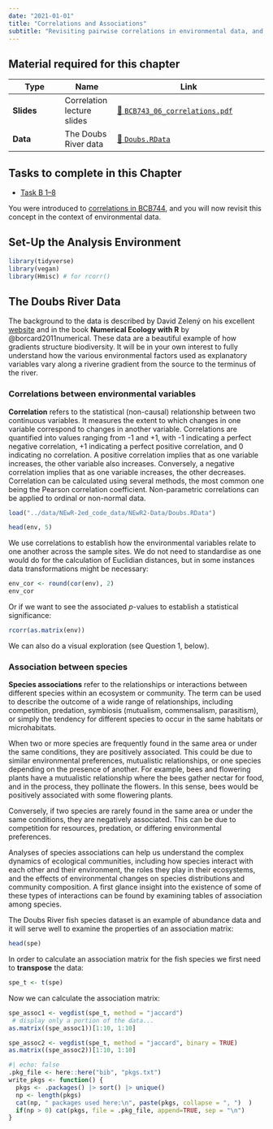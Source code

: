 ```yaml
---
date: "2021-01-01"
title: "Correlations and Associations"
subtitle: "Revisiting pairwise correlations in environmental data, and introducing species associations"
---
```


<!--- # Topic 6: Correlations and associations --->

::: callout-tip
## **Material required for this chapter**

| Type       | Name                       | Link                                                                    |
|---------------|---------------|------------------------------------------|
| **Slides** | Correlation lecture slides | [💾 `BCB743_06_correlations.pdf`](../slides/BCB743_06_correlations.pdf) |
| **Data**   | The Doubs River data       | [💾 `Doubs.RData`](../data/NEwR-2ed_code_data/NeWR2-Data/Doubs.RData)   |
:::

::: {.callout-important appearance="simple"}
## Tasks to complete in this Chapter

* [Task B 1--8](assessments/Task_B.qmd)
:::

You were introduced to [correlations in BCB744](../BCB744/basic_stats/10-correlations.qmd), and you will now revisit this concept in the context of environmental data. 

## Set-Up the Analysis Environment

```r
library(tidyverse)
library(vegan)
library(Hmisc) # for rcorr()
```

## The Doubs River Data

The background to the data is described by David Zelený on his excellent [website](https://www.davidzeleny.net/anadat-r/doku.php/en:data:doubs) and in the book **Numerical Ecology with R** by @borcard2011numerical. These data are a beautiful example of how gradients structure biodiversity. It will be in your own interest to fully understand how the various environmental factors used as explanatory variables vary along a riverine gradient from the source to the terminus of the river.

### Correlations between environmental variables

**Correlation** refers to the statistical (non-causal) relationship between two continuous variables. It measures the extent to which changes in one variable correspond to changes in another variable. Correlations are quantified into values ranging from -1 and +1, with -1 indicating a perfect negative correlation, +1 indicating a perfect positive correlation, and 0 indicating no correlation. A positive correlation implies that as one variable increases, the other variable also increases. Conversely, a negative correlation implies that as one variable increases, the other decreases. Correlation can be calculated using several methods, the most common one being the Pearson correlation coefficient. Non-parametric correlations can be applied to ordinal or non-normal data.

```r
load("../data/NEwR-2ed_code_data/NEwR2-Data/Doubs.RData")

head(env, 5)
```

We use correlations to establish how the environmental variables relate to one another across the sample sites. We do not need to standardise as one would do for the calculation of Euclidian distances, but in some instances data transformations might be necessary:

```r
env_cor <- round(cor(env), 2)
env_cor
```

Or if we want to see the associated *p*-values to establish a statistical significance:

```r
rcorr(as.matrix(env))
```

We can also do a visual exploration (see Question 1, below).

<!-- ```{r} -->

<!-- library(ggcorrplot) -->

<!-- ggcorrplot(env_cor, type = 'upper', outline.col = "white", -->

<!--            colors = c("#00AFBB", "white", "#FC4E07"), -->

<!--            lab = TRUE) -->

<!-- ``` -->

### Association between species

**Species associations** refer to the relationships or interactions between different species within an ecosystem or community. The term can be used to describe the outcome of a wide range of relationships, including competition, predation, symbiosis (mutualism, commensalism, parasitism), or simply the tendency for different species to occur in the same habitats or microhabitats.

When two or more species are frequently found in the same area or under the same conditions, they are positively associated. This could be due to similar environmental preferences, mutualistic relationships, or one species depending on the presence of another. For example, bees and flowering plants have a mutualistic relationship where the bees gather nectar for food, and in the process, they pollinate the flowers. In this sense, bees would be positively associated with some flowering plants.

Conversely, if two species are rarely found in the same area or under the same conditions, they are negatively associated. This can be due to competition for resources, predation, or differing environmental preferences.

Analyses of species associations can help us understand the complex dynamics of ecological communities, including how species interact with each other and their environment, the roles they play in their ecosystems, and the effects of environmental changes on species distributions and community composition. A first glance insight into the existence of some of these types of interactions can be found by examining tables of association among species.

The Doubs River fish species dataset is an example of abundance data and it will serve well to examine the properties of an association matrix:

```r
head(spe)
```

In order to calculate an association matrix for the fish species we
first need to **transpose** the data:

```r
spe_t <- t(spe)
```

Now we can calculate the association matrix:

```r
spe_assoc1 <- vegdist(spe_t, method = "jaccard")
 # display only a portion of the data...
as.matrix((spe_assoc1))[1:10, 1:10]
```

```r
spe_assoc2 <- vegdist(spe_t, method = "jaccard", binary = TRUE)
as.matrix((spe_assoc2))[1:10, 1:10]
```

```r
#| echo: false
.pkg_file <- here::here("bib", "pkgs.txt")
write_pkgs <- function() {
  pkgs <- .packages() |> sort() |> unique()
  np <- length(pkgs)
  cat(np, " packages used here:\n", paste(pkgs, collapse = ", ")  )
  if(np > 0) cat(pkgs, file = .pkg_file, append=TRUE, sep = "\n")
}
```


